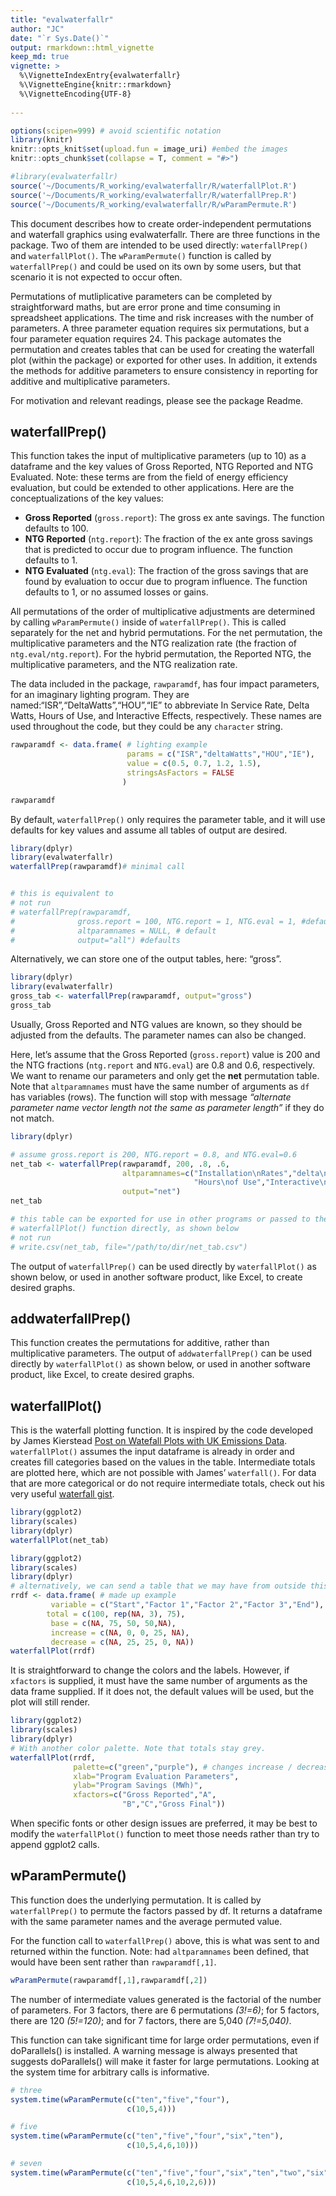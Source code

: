 ```yaml
---
title: "evalwaterfallr"
author: "JC"
date: "`r Sys.Date()`"
output: rmarkdown::html_vignette
keep_md: true
vignette: >
  %\VignetteIndexEntry{evalwaterfallr}
  %\VignetteEngine{knitr::rmarkdown}
  %\VignetteEncoding{UTF-8}
  
---
```


```r
options(scipen=999) # avoid scientific notation
library(knitr)
knitr::opts_knit$set(upload.fun = image_uri) #embed the images
knitr::opts_chunk$set(collapse = T, comment = "#>")

#library(evalwaterfallr)
source('~/Documents/R_working/evalwaterfallr/R/waterfallPlot.R')
source('~/Documents/R_working/evalwaterfallr/R/waterfallPrep.R')
source('~/Documents/R_working/evalwaterfallr/R/wParamPermute.R')
```

This document describes how to create order-independent permutations and waterfall graphics using evalwaterfallr. There are three functions in the package. Two of them are intended to be used directly: `waterfallPrep()` and `waterfallPlot()`. The `wParamPermute()` function is called by `waterfallPrep()` and could be used on its own by some users, but that scenario it is not expected to occur often. 

Permutations of mutliplicative parameters can be completed by straightforward maths, but are error prone and time consuming in spreadsheet applications. The time and risk increases with the number of parameters. A three parameter equation requires six permutations, but a four parameter equation requires 24. This package automates the permutation and creates tables that can be used for creating the waterfall plot (within the package) or exported for other uses. In addition, it extends the methods for additive parameters to ensure consistency in reporting for additive and multiplicative parameters.

For motivation and relevant readings, please see the package Readme.

## waterfallPrep()
This function takes the input of multiplicative parameters (up to 10) as a dataframe and the key values of Gross Reported, NTG Reported and NTG Evaluated. Note: these terms are from the field of energy efficiency evaluation, but could be extended to other applications. Here are the conceptualizations of the key values:

- **Gross Reported** (`gross.report`): The gross ex ante savings.  The function defaults to 100.
- **NTG Reported** (`ntg.report`): The fraction of the ex ante gross savings that is predicted to occur due to program influence. The function defaults to 1.
- **NTG Evaluated** (`ntg.eval`): The fraction of the gross savings that are found by evaluation to occur due to program influence.  The function defaults to 1, or no assumed losses or gains.

All permutations of the order of multiplicative adjustments are determined by calling `wParamPermute()` inside of `waterfallPrep()`. This is called separately for the net and hybrid permutations. For the net permutation, the multiplicative parameters and the NTG realization rate (the fraction of `ntg.eval/ntg.report`). For the hybrid permutation, the Reported NTG, the multiplicative parameters, and the NTG realization rate.  

The data included in the package, `rawparamdf`, has four impact parameters, for an imaginary lighting program. They are named:"ISR","DeltaWatts","HOU","IE" to abbreviate In Service Rate, Delta Watts, Hours of Use, and Interactive Effects, respectively.  These names are used throughout the code, but they could be any `character` string.

```r
rawparamdf <- data.frame( # lighting example
                          params = c("ISR","deltaWatts","HOU","IE"),
                          value = c(0.5, 0.7, 1.2, 1.5),
                          stringsAsFactors = FALSE
                         )

rawparamdf
```
By default, `waterfallPrep()` only requires the parameter table, and it will use defaults for key values and assume all tables of output are desired.

```r
library(dplyr)
library(evalwaterfallr)
waterfallPrep(rawparamdf)# minimal call


# this is equivalent to
# not run
# waterfallPrep(rawparamdf, 
#              gross.report = 100, NTG.report = 1, NTG.eval = 1, #defaults
#              altparamnames = NULL, # default
#              output="all") #defaults
```

Alternatively, we can store one of the output tables, here: "gross".
```r
library(dplyr)
library(evalwaterfallr)
gross_tab <- waterfallPrep(rawparamdf, output="gross") 
gross_tab
```

Usually, Gross Reported and NTG values are known, so they should be adjusted from the defaults. The parameter names can also be changed.

Here, let's assume that the Gross Reported (`gross.report`) value is 200 and the NTG fractions (`ntg.report` and `NTG.eval`) are 0.8 and 0.6, respectively. We want to rename our parameters and only get the **net** permutation table. Note that `altparamnames` must have the same number of arguments as `df` has variables (rows). The function will stop with message *"alternate parameter name vector length not the same as parameter length"* if they do not match. 

```r
library(dplyr)

# assume gross.report is 200, NTG.report = 0.8, and NTG.eval=0.6
net_tab <- waterfallPrep(rawparamdf, 200, .8, .6, 
                         altparamnames=c("Installation\nRates","delta\nWatts",
                                         "Hours\nof Use","Interactive\nEffects"), 
                         output="net") 
net_tab

# this table can be exported for use in other programs or passed to the 
# waterfallPlot() function directly, as shown below
# not run
# write.csv(net_tab, file="/path/to/dir/net_tab.csv")
```

The output of `waterfallPrep()` can be used directly by `waterfallPlot()` as shown below, or used in another software product, like Excel, to create desired graphs.

## addwaterfallPrep()
This function creates the permutations for additive, rather than multiplicative parameters. The output of `addwaterfallPrep()` can be used directly by `waterfallPlot()` as shown below, or used in another software product, like Excel, to create desired graphs.
 
## waterfallPlot()
This is the waterfall plotting function. It is inspired by the code developed by James Kierstead [Post on Watefall Plots with UK Emissions Data](http://www.jameskeirstead.ca/blog/waterfall-plots-in-r/). `waterfallPlot()` assumes the input dataframe is already in order and creates fill categories based on the values in the table. Intermediate totals are plotted here, which are not possible with James' `waterfall()`. For data that are more categorical or do not require intermediate totals, check out his very useful [waterfall gist](https://gist.github.com/jkeirstead/df85c839bd8f0026ee05#file-waterfall-r).

```r
library(ggplot2)
library(scales)
library(dplyr)
waterfallPlot(net_tab)
```

```r
library(ggplot2)
library(scales)
library(dplyr)
# alternatively, we can send a table that we may have from outside this package
rrdf <- data.frame( # made up example
         variable = c("Start","Factor 1","Factor 2","Factor 3","End"),
        total = c(100, rep(NA, 3), 75),
         base = c(NA, 75, 50, 50,NA),
         increase = c(NA, 0, 0, 25, NA),
         decrease = c(NA, 25, 25, 0, NA))
waterfallPlot(rrdf)
```

It is straightforward to change the colors and the labels. However, if `xfactors` is supplied, it must have the same number of arguments as the data frame supplied. If it does not, the default values will be used, but the plot will still render.
```r
library(ggplot2)
library(scales)
library(dplyr)
# With another color palette. Note that totals stay grey.
waterfallPlot(rrdf, 
              palette=c("green","purple"), # changes increase / decrease color
              xlab="Program Evaluation Parameters",
              ylab="Program Savings (MWh)",
              xfactors=c("Gross Reported","A",
                         "B","C","Gross Final"))
```

When specific fonts or other design issues are preferred, it may be best to modify the `waterfallPlot()` function to meet those needs rather than try to append ggplot2 calls.

## wParamPermute()
This function does the underlying permutation. It is called by `waterfallPrep()` to permute the factors passed by df. It returns a dataframe with the same parameter names and the average permuted value. 

For the function call to `waterfallPrep()` above, this is what was sent to and returned within the function. Note: had `altparamnames` been defined, that would have been sent rather than `rawparamdf[,1]`.
```r
wParamPermute(rawparamdf[,1],rawparamdf[,2])
```



The number of intermediate values generated is the factorial of the number of parameters. For 3 factors, there are 6 permutations _(3!=6)_; for 5 factors, there are 120 _(5!=120)_; and for 7 factors, there are 5,040 _(7!=5,040)_. 

This function can take significant time for large order permutations, even if doParallels() is installed. A warning message is always presented that suggests doParallels() will make it faster for large permutations. Looking at the system time for arbitrary calls is informative. 

```r
# three
system.time(wParamPermute(c("ten","five","four"),
                          c(10,5,4)))
```
```r
# five
system.time(wParamPermute(c("ten","five","four","six","ten"),
                          c(10,5,4,6,10)))
```
```r
# seven
system.time(wParamPermute(c("ten","five","four","six","ten","two","six"),
                          c(10,5,4,6,10,2,6)))
```


